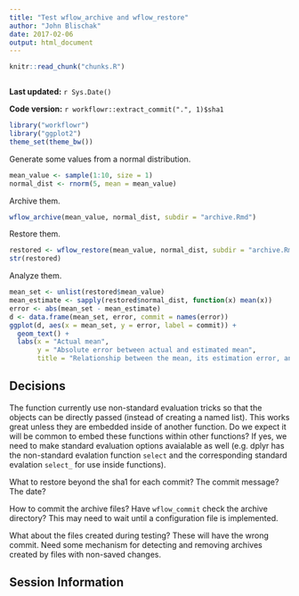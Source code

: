 ```yaml
---
title: "Test wflow_archive and wflow_restore"
author: "John Blischak"
date: 2017-02-06
output: html_document
---
```


```r
knitr::read_chunk("chunks.R")
```

```r
```

**Last updated:** `r Sys.Date()`

**Code version:** `r workflowr::extract_commit(".", 1)$sha1`

```r
library("workflowr")
library("ggplot2")
theme_set(theme_bw())
```

Generate some values from a normal distribution.

```r
mean_value <- sample(1:10, size = 1)
normal_dist <- rnorm(5, mean = mean_value)
```

Archive them.

```r
wflow_archive(mean_value, normal_dist, subdir = "archive.Rmd")
```

Restore them.

```r
restored <- wflow_restore(mean_value, normal_dist, subdir = "archive.Rmd")
str(restored)
```

Analyze them.

```r
mean_set <- unlist(restored$mean_value)
mean_estimate <- sapply(restored$normal_dist, function(x) mean(x))
error <- abs(mean_set - mean_estimate)
d <- data.frame(mean_set, error, commit = names(error))
ggplot(d, aes(x = mean_set, y = error, label = commit)) +
  geom_text() +
  labs(x = "Actual mean",
       y = "Absolute error between actual and estimated mean",
       title = "Relationship between the mean, its estimation error, and commit")
```

## Decisions

The function currently use non-standard evaluation tricks so that the objects
can be directly passed (instead of creating a named list). This works great
unless they are embedded inside of another function. Do we expect it will be
common to embed these functions within other functions? If yes, we need to make
standard evaluation options avaialable as well (e.g. dplyr has the non-standard
evalation function `select` and the corresponding standard evalation `select_`
for use inside functions).

What to restore beyond the sha1 for each commit? The commit message?
The date?

How to commit the archive files? Have `wflow_commit` check the archive
directory? This may need to wait until a configuration file is implemented.

What about the files created during testing? These will have the wrong commit. 
Need some mechanism for detecting and removing archives created by files with
non-saved changes.

## Session Information

```r
```
